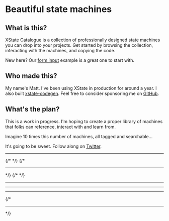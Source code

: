 
<div className="prose lg:prose-lg container mx-auto p-8 pt-16">

# <span className="text-blue-700">Beautiful</span> state machines

## What is this?

XState Catalogue is a collection of professionally designed state machines you can drop into your projects. Get started by browsing the collection, interacting with the machines, and copying the code.

New here? Our [form input](/machines/form-input) example is a great one to start with.

## Who made this?

My name's Matt. I've been using XState in production for around a year. I also built [xstate-codegen](https://github.com/mattpocock/xstate-codegen). Feel free to consider sponsoring me on [GitHub](https://github.com/sponsors/mattpocock).

## What's the plan?

This is a work in progress. I'm hoping to create a proper library of machines that folks can reference, interact with and learn from.

Imagine 10 times this number of machines, all tagged and searchable...

It's going to be sweet. Follow along on [Twitter](https://twitter.com/mpocock1).

</div>

<div className="h-12" />

<div className="container mx-auto p-8">
  <CategoryList.Wrapper title="Catalogue">
    <CategoryList.Section title="CRUD">
      <CategoryList.Item
        title="Form Input"
        href="/machines/form-input"
        icon="🖋"
        version="0.0.0"
      ></CategoryList.Item>
      <CategoryList.Item
        title="Create / Update Form"
        href="/machines/create-or-update-form"
        icon="🪄"
        version="0.0.1"
      ></CategoryList.Item>
      <CategoryList.Item
        title="Confirmation Dialog"
        href="/machines/confirmation-dialog"
        icon="⁉"
        version="0.0.1"
      ></CategoryList.Item>
    </CategoryList.Section>
    <hr />
    {/* <CategoryList.Section title="Backend Services">
      <CategoryList.Item title="API Endpoint"></CategoryList.Item>
    </CategoryList.Section> */}
    {/* <hr /> */}
    <CategoryList.Section title="Timings">
      {/* <CategoryList.Item title="Async Sequences"></CategoryList.Item> */}
      <CategoryList.Item
        title="Multi-Step Timer"
        href="/machines/multi-step-timer"
        icon="🕒"
        version="0.0.1"
      ></CategoryList.Item>
      <CategoryList.Item
        title="Offline Queue"
        href="/machines/queue"
        icon="⏩"
        version="0.0.1"
      ></CategoryList.Item>
      <CategoryList.Item
        title="Debounce"
        href="/machines/debounce"
        icon="⛹️‍♀️"
        version="0.0.1"
      ></CategoryList.Item>
      <CategoryList.Item
        title="Deduplication"
        href="/machines/deduplication"
        icon="👬🏾"
        version="0.0.1"
      ></CategoryList.Item>
    </CategoryList.Section>
    <hr />
    <CategoryList.Section title="Lists">
      <CategoryList.Item
        title="Pagination"
        href="/machines/pagination"
        icon="🗐"
        version="0.0.1"
      ></CategoryList.Item>
      <CategoryList.Item
        title="Infinite Scroll"
        version="0.0.1"
        icon="∞"
        href="/machines/infinite-scroll"
      ></CategoryList.Item>
    </CategoryList.Section>
    <hr />
    <CategoryList.Section title="Global State">
      <CategoryList.Item
        title="Authentication"
        href="/machines/authentication"
        icon="🔓"
        version="0.0.0"
      ></CategoryList.Item>
    </CategoryList.Section>
    <hr />
    {/* <hr />
    <CategoryList.Section title="Forms">
      <CategoryList.Item title="Sign Up Form"></CategoryList.Item>
      <CategoryList.Item title="Async Validation"></CategoryList.Item>
      <CategoryList.Item title="Multi-Step Form"></CategoryList.Item>
    </CategoryList.Section> */}
  </CategoryList.Wrapper>
</div>
